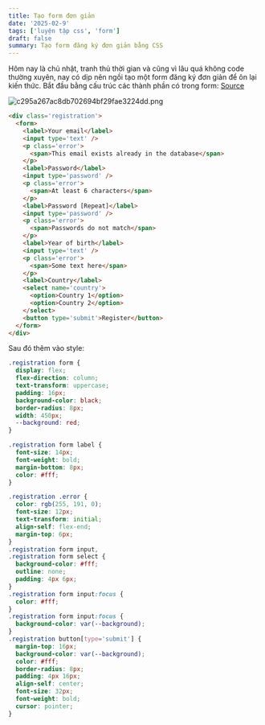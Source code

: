 ```yaml
---
title: Tạo form đơn giản
date: '2025-02-9'
tags: ['luyện tập css', 'form']
draft: false
summary: Tạo form đăng ký đơn giản bằng CSS
---
```


Hôm nay là chủ nhật, tranh thủ thời gian và cũng vì lâu quá không code thường xuyên, nay có dịp nên ngồi tạo một form đăng ký đơn giản để ôn lại kiến thức. Bắt đầu bằng cấu trúc các thành phần có trong form:
[Source](https://github.com/haingdc/simple-form)

![c295a267ac8db702694bf29fae3224dd.png](/static/images/93638851-5a6c-4cd7-8532-4e820544ad3e/dd809d685bb14a3484550d21f391474e.png)


```html
<div class='registration'>
  <form>
    <label>Your email</label>
    <input type='text' />
    <p class='error'>
      <span>This email exists already in the database</span>
    </p>
    <label>Password</label>
    <input type='password' />
    <p class='error'>
      <span>At least 6 characters</span>
    </p>
    <label>Password [Repeat]</label>
    <input type='password' />
    <p class='error'>
      <span>Passwords do not match</span>
    </p>
    <label>Year of birth</label>
    <input type='text' />
    <p class='error'>
      <span>Some text here</span>
    </p>
    <label>Country</label>
    <select name='country'>
      <option>Country 1</option>
      <option>Country 2</option>
    </select>
    <button type='submit'>Register</button>
  </form>
</div>
```

Sau đó thêm vào style:

```css
.registration form {
  display: flex;
  flex-direction: column;
  text-transform: uppercase;
  padding: 16px;
  background-color: black;
  border-radius: 8px;
  width: 450px;
  --background: red;
}

.registration form label {
  font-size: 14px;
  font-weight: bold;
  margin-bottom: 8px;
  color: #fff;
}

.registration .error {
  color: rgb(255, 191, 0);
  font-size: 12px;
  text-transform: initial;
  align-self: flex-end;
  margin-top: 6px;
}
.registration form input,
.registration form select {
  background-color: #fff;
  outline: none;
  padding: 4px 6px;
}
.registration form input:focus {
  color: #fff;
}
.registration form input:focus {
  background-color: var(--background);
}
.registration button[type='submit'] {
  margin-top: 16px;
  background-color: var(--background);
  color: #fff;
  border-radius: 8px;
  padding: 4px 16px;
  align-self: center;
  font-size: 32px;
  font-weight: bold;
  cursor: pointer;
}
```